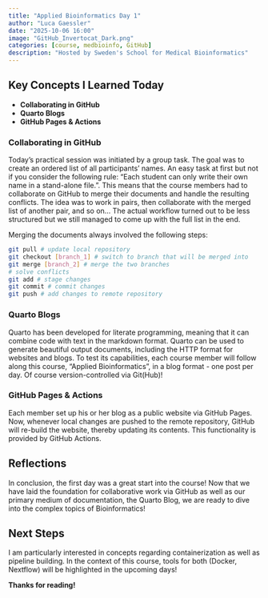```yaml
---
title: "Applied Bioinformatics Day 1"
author: "Luca Gaessler"
date: "2025-10-06 16:00"
image: "GitHub_Invertocat_Dark.png"
categories: [course, medbioinfo, GitHub]
description: "Hosted by Sweden's School for Medical Bioinformatics"
---
```


## Key Concepts I Learned Today

- **Collaborating in GitHub**
- **Quarto Blogs**
- **GitHub Pages & Actions**

### Collaborating in GitHub
Today's practical session was initiated by a group task. The goal was to create an ordered list of all participants' names. An easy task at first but not if you consider the following rule: "Each student can only write their own name in a stand-alone file.". This means that the course members had to collaborate on GitHub to merge their documents and handle the resulting conflicts. The idea was to work in pairs, then collaborate with the merged list of another pair, and so on... The actual workflow turned out to be less structured but we still managed to come up with the full list in the end.

Merging the documents always involved the following steps:

```bash
git pull # update local repository
git checkout [branch_1] # switch to branch that will be merged into
git merge [branch_2] # merge the two branches
# solve conflicts
git add # stage changes
git commit # commit changes
git push # add changes to remote repository
```

### Quarto Blogs
Quarto has been developed for literate programming, meaning that it can combine code with  text in the markdown format. Quarto can be used to generate beautiful output documents, including the HTTP format for websites and blogs. To test its capabilities, each course member will follow along this course, "Applied Bioinformatics", in a blog format - one post per day. Of course version-controlled via Git(Hub)!

### GitHub Pages & Actions
Each member set up his or her blog as a public website via GitHub Pages. Now, whenever local changes are pushed to the remote repository, GitHub will re-build the website, thereby updating its contents. This functionality is provided by GitHub Actions.

## Reflections
In conclusion, the first day was a great start into the course! Now that we have laid the foundation for collaborative work via GitHub as well as our primary medium of documentation, the Quarto Blog, we are ready to dive into the complex topics of Bioinformatics!

## Next Steps
I am particularly interested in concepts regarding containerization as well as pipeline building. In the context of this course, tools for both (Docker, Nextflow) will be highlighted in the upcoming days!

**Thanks for reading!**